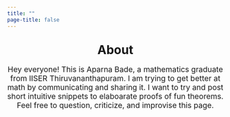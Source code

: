 ```yaml
---
title: ""
page-title: false
---
```



<h1 style="text-align: center; margin-top: 30px;">About</h1>

<div style="text-align: center; margin-top: 15px; font-size: 1.1rem;">
  Hey everyone! This is Aparna Bade, a mathematics graduate from IISER Thiruvananthapuram. I am trying to get better at math by communicating and sharing it. I want to try and post short intuitive snippets to elaboarate proofs of fun theorems. Feel free to question, criticize, and improvise this page.
</div>








